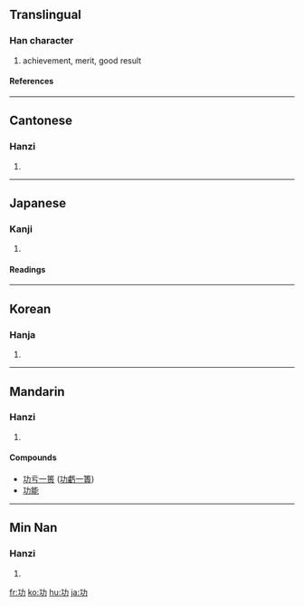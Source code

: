 ==Translingual==
===Han character===
{{Han char|rn=19|rad=力|as=03|sn=5|four=1412<sub>7</sub>|canj=一大尸 (MKS)}}
# achievement, merit, good result
====References====
{{Han ref|kx=0146.110|dkj=02295|dj=0328.060|hdz=10365.080|uh=529F|ud=21151|bh=A55C|bd=42332}}
----
==Cantonese==
===Hanzi===
{{yue-hanzi|jyut=|y=gung1}}
# {{defn|Cantonese}}
----
==Japanese==
===Kanji===
{{ja-kanji|grade=4|rs=力03}}
# {{defn|Japanese}}
====Readings====
{{ja-readings|on=[[こう]] (kō)|kun=[[いさお]] (isao)}}
----
==Korean==
===Hanja===
{{ko-hanja|hangeul=공|rv=gong|mr=kong}}
# {{defn|Korean}}
----
==Mandarin==
===Hanzi===
{{cmn-hanzi|pin=[[gōng]] ([[gong1]])|wg=kung<sup>1</sup>}}
# {{defn|Mandarin}}

====Compounds====
{{top2}}
* [[功亏一篑]] ([[功虧一簣]])
* [[功能]]
{{mid2}}
{{bottom}}
----

==Min Nan==
===Hanzi===
{{nan-hanzi|poj=kong (kong<sup>1</sup>), kang (kang<sup>1</sup>)}}
# {{defn|Min Nan}}

[[fr:功]]
[[ko:功]]
[[hu:功]]
[[ja:功]]